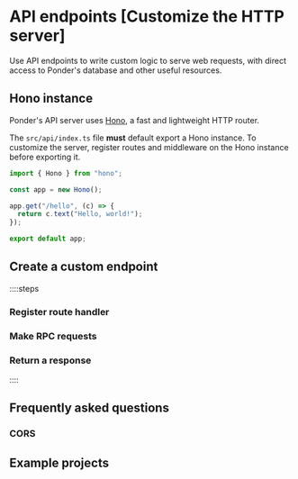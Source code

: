 # API endpoints [Customize the HTTP server]

Use API endpoints to write custom logic to serve web requests, with direct access to Ponder's database and other useful resources.

## Hono instance

Ponder's API server uses [Hono](https://hono.dev/), a fast and lightweight HTTP router.

The `src/api/index.ts` file **must** default export a Hono instance. To customize the server, register routes and middleware on the Hono instance before exporting it.

```ts [src/api/index.ts (minimal)]
import { Hono } from "hono";

const app = new Hono();

app.get("/hello", (c) => {
  return c.text("Hello, world!");
});

export default app;
```

## Create a custom endpoint

::::steps

### Register route handler

### Make RPC requests

### Return a response

::::

## Frequently asked questions

### CORS

## Example projects
